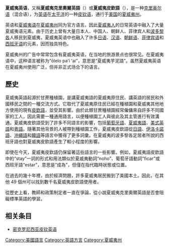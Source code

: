 {{Infobox language
|name=夏威夷英語
|states={{USA}}[[夏威夷州|夏威夷州]]
|speakers=约700,000人
|date=1986年
|ref=e16<!--same figure new date e17,18, citing itself-->
|familycolor=Creole
|fam1=[[皮钦英语|皮钦英语]]
|fam2=太平洋地区的皮钦英语
|iso3=hwc
|glotto=hawa1247
|glottorefname=Hawai'i Creole English
|lingua=52-ABB-dc
}}
{{英语方言}}
'''夏威夷英语'''，又稱'''夏威夷克里奧爾英語'''（{{lang-en|Hawaiian Creole English}}）或'''夏威夷皮欽語'''（{{lang|en|Hawaiian Pidgin}}），是一种[[克里奥尔语|克里奥尔语]]（混合语），为[[英语|英语]]在[[太平洋|太平洋]]的一种[[皮钦语|皮钦语]]，通行于[[美国|美国]]的[[夏威夷州|夏威夷州]]。

英语和[[夏威夷语|夏威夷语]]在[[夏威夷州|夏威夷州]]同为官方语言。因此[[夏威夷人|夏威夷人]]的日常英语中融入了大量夏威夷语元素。由于历史上曾有大量日本人、中国人、朝鲜人、菲律宾人和[[波多黎各|波多黎各]]人移民到夏威夷，夏威夷英语中也融入了许多[[日语|日语]]、[[汉语|汉语]]、[[朝鲜语|朝鲜语]]、[[菲律宾语|菲律宾语]]和[[西班牙语|西班牙语]]的元素，因而独具特色。

夏威夷州的广告中常常包含有夏威夷英语，在当地的旅游景点也很常见。在夏威夷语中，这种语言被称为“ōlelo paʻi ʻai”，意思是“夏威夷芋泥語”。虽然夏威夷英语在夏威夷州使用广泛，但并非正式场合下的语言。
==歷史==
夏威夷英語起源於甘蔗種植園，是講夏威夷語的夏威夷原住民、講英語的居民和外國移民之間的一種交流方式。它取代了夏威夷原住民已經在種植園和夏威夷其他地方使用的現有[[皮钦语|皮欽語]]，並受其影響。由於此類甘蔗種植園經常僱傭來自許多不同國家的工人，因此需要一種通用語言，以便種植園工人與彼此及其主管進行有效溝通。夏威夷皮欽語受到了許多不同語言的影響，包括[[葡萄牙語|葡萄牙語]]、[[夏威夷语|夏威夷語]]、[[美式英語|美式英語]]和[[粤语|粵語]]。隨著其他背景的人被帶到種植園工作，夏威夷皮欽語從[[日语|日語]]、[[伊洛卡诺语|伊洛卡諾語]]、[[沖繩語|沖繩語]]和[[朝鮮語|韓語]]等語言中獲得了更多詞彙。在夏威夷的波多黎各定居者所說的西班牙語也對夏威夷皮欽語產生了較小程度的影響。

即使在今天，夏威夷皮欽語仍保留著這些語言的一些影響。例如，夏威夷語皮欽語中的“stay”一詞的形式和用法類似於夏威夷動詞“noho”、葡萄牙語動詞“ficar”或西班牙語“estar”，意思是“成為”，但僅在指代臨時狀態或位置。

在過去的幾十年裡，由於經濟問題，許多夏威夷居民搬到了美國本土。因此，在其他 49 個州可以找到數千名夏威夷皮欽語使用者。

從歷史上看，教師和政策制定者一直在爭論，從小說夏威夷克里奧爾英語是否會阻礙標準英語的學習。

==相关条目==
*[[密克罗尼西亚皮钦英语|密克罗尼西亚皮钦英语]]

[[Category:美國語言|Category:美國語言]]
[[Category:英語方言|Category:英語方言]]
[[Category:夏威夷州|Category:夏威夷州]]
